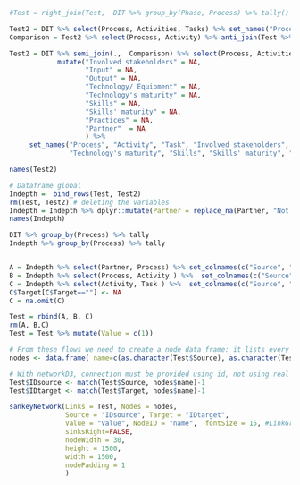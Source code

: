 ```r


#Test = right_join(Test,  DIT %>% group_by(Phase, Process) %>% tally() %>% select(-n), by="Process" ) %>% select(Phase, Process, Activity:Partner ) 

Test2 = DIT %>% select(Process, Activities, Tasks) %>% set_names("Process", "Activity", "Task") %>% as_tibble()
Comparison = Test2 %>% select(Process, Activity) %>% anti_join(Test %>% select(Process, Activity)) %>% set_names("Process", "Activities")

Test2 = DIT %>% semi_join(.,  Comparison) %>% select(Process, Activities, Tasks ) %>% 
            mutate("Involved stakeholders" = NA,
                   "Input" = NA,
                   "Output" = NA,
                   "Technology/ Equipment" = NA,
                   "Technology's maturity" = NA,
                   "Skills" = NA,
                   "Skills' maturity" = NA,
                   "Practices" = NA,
                   "Partner"  = NA
                   ) %>%
     set_names("Process", "Activity", "Task", "Involved stakeholders", "Input", "Output", "Technology/ Equipment",
               "Technology's maturity", "Skills", "Skills' maturity", "Practices", "Partner")

names(Test2)

# Dataframe global
Indepth =  bind_rows(Test, Test2)
rm(Test, Test2) # deleting the variables 
Indepth = Indepth %>% dplyr::mutate(Partner = replace_na(Partner, "Not defined"))   
names(Indepth)

DIT %>% group_by(Process) %>% tally
Indepth %>% group_by(Process) %>% tally


A = Indepth %>% select(Partner, Process) %>% set_colnames(c("Source", "Target")) 
B = Indepth %>% select(Process, Activity ) %>%  set_colnames(c("Source", "Target")) 
C = Indepth %>% select(Activity, Task ) %>%  set_colnames(c("Source", "Target")) 
C$Target[C$Target==""] <- NA
C = na.omit(C)

Test = rbind(A, B, C) 
rm(A, B,C)
Test = Test %>% mutate(Value = c(1))

# From these flows we need to create a node data frame: it lists every entities involved in the flow
nodes <- data.frame( name=c(as.character(Test$Source), as.character(Test$Target)) %>% unique())

# With networkD3, connection must be provided using id, not using real name like in the links dataframe.. So we need to reformat it.
Test$IDsource <- match(Test$Source, nodes$name)-1 
Test$IDtarget <- match(Test$Target, nodes$name)-1


```

```r

sankeyNetwork(Links = Test, Nodes = nodes,
              Source = "IDsource", Target = "IDtarget", 
              Value = "Value", NodeID = "name",  fontSize = 15, #LinkGroup="Group",# NodeGroup="Group",
              sinksRight=FALSE,
              nodeWidth = 30,
              height = 1500,
              width = 1500,
              nodePadding = 1
              )


```

